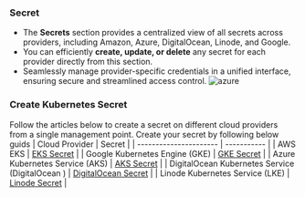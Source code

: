 ### Secret

- The <b>Secrets</b> section provides a centralized view of all secrets across providers, including Amazon, Azure, DigitalOcean, Linode, and Google.
- You can efficiently <b>create, update, or delete</b> any secret for each provider directly from this section.
- Seamlessly manage provider-specific credentials in a unified interface, ensuring secure and streamlined access control.
![azure](/secret/azure/azuresecret01.png)<br />

### Create Kubernetes Secret

Follow the articles below to create a secret on different cloud providers from a single management point. Create your secret by following below guids
| Cloud Provider | Secret |
| ---------------------- | ----------- |
| AWS EKS | [EKS Secret](/secret/amazon/creating-secret) |
| Google Kubernetes Engine (GKE) | [GKE Secret](/secret/google/creating-secret) |
| Azure Kubernetes Service (AKS) | [AKS Secret](/secret/azure/creating-secret) |
| DigitalOcean Kubernetes Service (DigitalOcean ) | [DigitalOcean Secret](/secret/digital_ocean/creating-secret) |
| Linode Kubernetes Service (LKE) | [Linode Secret](/secret/linode/creating-secret) |
